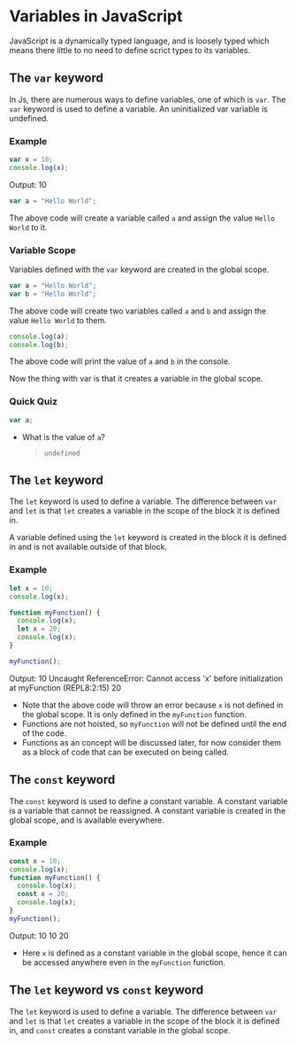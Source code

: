 # Variables in JavaScript

JavaScript is a dynamically typed language, and is loosely typed which means there little to no need to define scrict types to its variables.

## The `var` keyword

In Js, there are numerous ways to define variables, one of which is `var`.
The `var` keyword is used to define a variable.
An uninitialized var variable is undefined.

### Example

```js
var x = 10;
console.log(x);
```

Output:
10

```js
var a = "Hello World";
```

The above code will create a variable called `a` and assign the value `Hello World` to it.

### Variable Scope

Variables defined with the `var` keyword are created in the global scope.

```js
var a = "Hello World";
var b = "Hello World";
```

The above code will create two variables called `a` and `b` and assign the value `Hello World` to them.

```js
console.log(a);
console.log(b);
```

The above code will print the value of `a` and `b` in the console.

Now the thing with var is that it creates a variable in the global scope.

### Quick Quiz

```js
var a;
```

- What is the value of `a`?
  > `undefined`

## The `let` keyword

The `let` keyword is used to define a variable. The difference between `var` and `let` is that `let` creates a variable in the scope of the block it is defined in.

A variable defined using the `let` keyword is created in the block it is defined in and is not available outside of that block.

### Example

```js
let x = 10;
console.log(x);

function myFunction() {
  console.log(x);
  let x = 20;
  console.log(x);
}

myFunction();
```

Output:
10
Uncaught ReferenceError: Cannot access 'x' before initialization
at myFunction (REPL8:2:15)
20

- Note that the above code will throw an error because `x` is not defined in the global scope. It is only defined in the `myFunction` function.
- Functions are not hoisted, so `myFunction` will not be defined until the end of the code.
- Functions as an concept will be discussed later, for now consider them as a block of code that can be executed on being called.

## The `const` keyword

The `const` keyword is used to define a constant variable. A constant variable is a variable that cannot be reassigned.
A constant variable is created in the global scope, and is available everywhere.

### Example

```js
const x = 10;
console.log(x);
function myFunction() {
  console.log(x);
  const x = 20;
  console.log(x);
}
myFunction();
```

Output:
10
10
20

- Here `x` is defined as a constant variable in the global scope, hence it can be accessed anywhere even in the `myFunction` function.

## The `let` keyword vs `const` keyword

The `let` keyword is used to define a variable. The difference between `var` and `let` is that `let` creates a variable in the scope of the block it is defined in, and `const` creates a constant variable in the global scope.

